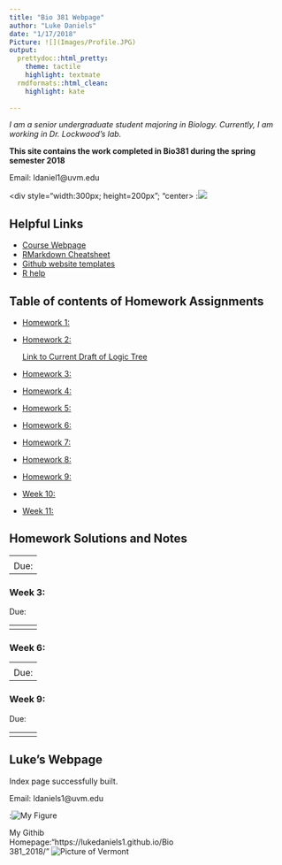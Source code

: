 ```yaml
---
title: "Bio 381 Webpage"
author: "Luke Daniels"
date: "1/17/2018"
Picture: ![](Images/Profile.JPG) 
output: 
  prettydoc::html_pretty:
    theme: tactile
    highlight: textmate
  rmdformats::html_clean:
    highlight: kate
    
---
```

<p align="center">

*I am a senior undergraduate student majoring in Biology.  Currently, I am working in Dr. Lockwood's lab.*

<p align= "center">

**This site contains the work completed in Bio381 during the spring semester 2018**

Email: ldaniel1@uvm.edu  

<div style="width:300px; height=200px"; "center>
:![](Images/Profile.JPG)    

## Helpful Links   
* [Course Webpage](https://gotellilab.github.io/Bio381/)   
* [RMarkdown Cheatsheet](https://www.rstudio.com/wp-content/uploads/2015/02/rmarkdown-cheatsheet.pdf)   
* [Github website templates](https://github.com/jekyll/jekyll/wiki/Themes)   
* [R help](http://stackoverflow.com/questions/tagged/r)   

## Table of contents of Homework Assignments    
* [Homework 1: ](#id-section1)
* [Homework 2: ](#id-section2)
   
   [Link to Current Draft of Logic Tree](Homework_2_Draft.html)
   
* [Homework 3: ](#id-section3)
* [Homework 4: ](#id-section4)
* [Homework 5: ](#id-section5)
* [Homework 6: ](#id-section6) 
* [Homework 7: ](#id-section7)
* [Homework 8: ](#id-section8)
* [Homework 9: ](#id-section9)   
* [Week 10: ](#id-section10)
* [Week 11: ](#id-section11)


## Homework Solutions and Notes

------
<div id='id-section1'/>
### Week 1: Setting up a webpage 
[Assignment Page](https://gotellilab.github.io/Bio381/Homeworks/Homework01.html)   
   
Due:   
1. Met Matthew Perry, Play Guitar   
2. http://lukedaniels1.github.io  
3. https://lukedaniels1.github.io/Bio381_2018/ 
   
No solution   

------
<div id='id-section2'/>
### Week 2:    

Due:   
 

------
<div id='id-section3'/>
### Week 3: 

Due:   
       



------
<div id='id-section4'/>
### Week 4:    

Due:   
      

------
<div id='id-section5'/>   
### Week 5: 
Due:   
   
 
------
<div id='id-section6'/>   
### Week 6: 

------
<div id='id-section7'/>
### Week 7: 


------
<div id='id-section8'/>
### Week 8:  

Due:   
   

------
<div id='id-section9'/>
### Week 9: 

Due:   

------
<div id='id-section10'/>
### Week 10:    


------
<div id='id-section11'/>
### Week 11:   

---
## Luke's Webpage 

Index page successfully built.

Email: ldaniels1@uvm.edu

<div style="width:300px; height=200px">
:![My Figure](Images/Profile.JPG) 
 
      

My Githib Homepage:"https://lukedaniels1.github.io/Bio381_2018/"
![Picture of Vermont](http://www.vtfreemasons.org/images/fall.jpg)




